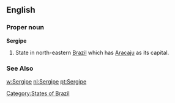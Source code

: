 ==English==

===Proper noun===
'''Sergipe'''

#State in north-eastern [[Brazil]] which has [[Aracaju]] as its capital.
===See Also===
[[w:Sergipe]]
[[Category:States of Brazil]]
[[nl:Sergipe]]
[[pt:Sergipe]]